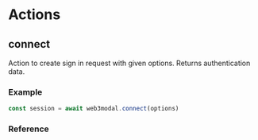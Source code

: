 # Actions

## connect

Action to create sign in request with given options. Returns authentication data.

### Example

```js
const session = await web3modal.connect(options)
```

### Reference
